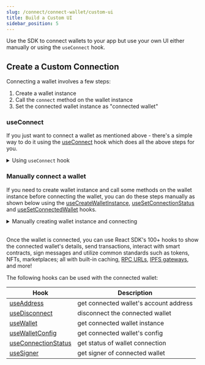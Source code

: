 ```yaml
---
slug: /connect/connect-wallet/custom-ui
title: Build a Custom UI
sidebar_position: 5
---
```


Use the SDK to connect wallets to your app but use your own UI either manually or using the `useConnect` hook.

## Create a Custom Connection

Connecting a wallet involves a few steps:

1. Create a wallet instance
2. Call the `connect` method on the wallet instance
3. Set the connected wallet instance as "connected wallet"

### useConnect

If you just want to connect a wallet as mentioned above - there's a simple way to do it using the [useConnect](/react/react.useconnect) hook which does all the above steps for you.

<details>
  <summary> Using <code>useConnect</code> hook  </summary>
  <div>

```tsx
import {
  useConnect,
  // import the wallet you want to connect
  metamaskWallet,
} from "@thirdweb-dev/react";

const walletConfig = metamaskWallet();

function Example() {
  const connect = useConnect();

  async function handleConnect() {
    try {
      const wallet = await connect(
        walletConfig, // pass the wallet config object
        connectOptions, // pass options required by the wallet (if any)
      );

      console.log("connected to", wallet);
    } catch (e) {
      console.error("failed to connect", e);
    }
  }

  return <button onClick={handleConnect}> connect wallet </button>;
}
```

</div>
</details>

### Manually connect a wallet

If you need to create wallet instance and call some methods on the wallet instance before connecting the wallet,
you can do these steps manually as shown below using the [useCreateWalletInstance](/react/react.usecreatewalletinstance), [useSetConnectionStatus](/react/react.usesetconnectionstatus) and [useSetConnectedWallet](/react/react.usesetconnectedwallet) hooks.

<details>
  <summary> Manually creating wallet instance and connecting  </summary>
  <div>

There are 3 steps to connect your wallet manually:

- create an instance of your wallet using [useCreateWalletInstance](/react/react.usecreatewalletinstance)
- connect your wallet using the `connect` method of the wallet
- once the wallet is connected, set the wallet instance as connected using [useSetConnectedWallet](/react/react.usesetconnectedwallet)

Make sure to update the `connectionStatus` using [useSetConnectionStatus](/react/react.usesetconnectionstatus) to `"connecting"` before connecting your wallet and `"disconnected"` if the connection fails.

### Example

We will use [localWallet](/react/react.localwallet) as an example because it can not be connected using the `useConnect` hook because it requires additional steps after creating the wallet instance - like generating a random wallet or importing a wallet. We will generate a random wallet in this example.

```tsx
import {
  useCreateWalletInstance,
  useSetConnectionStatus,
  useSetConnectedWallet,
  // import the wallet you want to connect
  localWallet,
} from "@thirdweb-dev/react";

const walletConfig = localWallet();

function Example() {
  const createWalletInstance = useCreateWalletInstance();
  const setConnectionStatus = useSetConnectionStatus();
  const setConnectedWallet = useSetConnectedWallet();

  const handleConnect = async () => {
    // 1. create wallet instance
    const wallet = createWalletInstance(walletConfig);

    // perform additional steps that needs to be done before connecting the wallet
    // here, we will generate a random wallet
    await wallet.generate();

    try {
      setConnectionStatus("connecting");

      // 2. Call `connect` method on wallet instance
      await wallet.connect(
        connectOptions, // pass options required by the wallet (if any)
      );

      // 3. Set wallet instance as the connected wallet
      setConnectedWallet(wallet);
    } catch (e) {
      setConnectionStatus("disconnected");
      console.error("failed to connect", e);
      // show error UI or close modal using props.close()
    }
  };

  return <button onClick={handleConnect}> connect wallet </button>;
}
```

</div>
</details>

<br />

Once the wallet is connected, you can use React SDK's 100+ hooks to show the connected wallet's details, send transactions, interact with smart contracts, sign messages and utilize common standards such as tokens, NFTs, marketplaces; all with built-in caching, [RPC URLs](/glossary/rpc), [IPFS gateways](/glossary/ipfs), and more!

The following hooks can be used with the connected wallet:

| Hook                                                    | Description                            |
| ------------------------------------------------------- | -------------------------------------- |
| [useAddress](/react/react.useaddress)                   | get connected wallet's account address |
| [useDisconnect](/react/react.usedisconnect)             | disconnect the connected wallet        |
| [useWallet](/react/react.usewallet)                     | get connected wallet instance          |
| [useWalletConfig](/react/react.usewalletconfig)         | get connected wallet's config          |
| [useConnectionStatus](/react/react.useconnectionstatus) | get status of wallet connection        |
| [useSigner](/react/react.usesigner)                     | get signer of connected wallet         |
